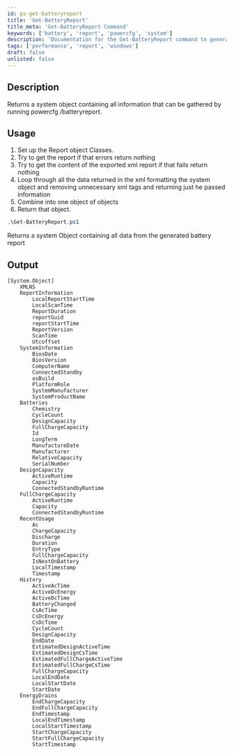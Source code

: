```yaml
---
id: ps-get-batteryreport
title: 'Get-BatteryReport'
title_meta: 'Get-BatteryReport Command'
keywords: ['battery', 'report', 'powercfg', 'system']
description: 'Documentation for the Get-BatteryReport command to generate and return a detailed battery report using powercfg /batteryreport.'
tags: ['performance', 'report', 'windows']
draft: false
unlisted: false
---
```

## Description
Returns a system object containing all information that can be gathered by running powercfg /batteryreport.


## Usage
1. Set up the Report object Classes.
2. Try to get the report if that errors return nothing
3. Try to get the content of the exported xml report if that fails return nothing
4. Loop through all the data returned in the xml formatting the system object and removing unnecessary xml tags and returning just he passed information
5. Combine into one object of objects
6. Return that object.




```powershell
.\Get-BatteryReport.ps1
```
Returns a system Object containing all data from the generated battery report


## Output
    [System.Object]
        XMLNS
        ReportInformation
            LocalReportStartTime
            LocalScanTime
            ReportDuration
            reportGuid
            reportStartTime
            ReportVersion
            ScanTime
            Utcoffset
        SystemInformation
            BiosDate
            BiosVersion
            ComputerName
            ConnectedStandby
            osBuild
            PlatformRole
            SystemManufacturer
            SystemProductName
        Batteries
            Chemistry
            CycleCount
            DesignCapacity
            FullChargeCapacity
            Id
            LongTerm
            ManufactureDate
            Manufacturer
            RelativeCapacity
            SerialNumber
        DesignCapacity
            ActiveRuntime
            Capacity
            ConnectedStandbyRuntime
        FullChargeCapacity
            ActiveRuntime
            Capacity
            ConnectedStandbyRuntime
        RecentUsage
            Ac
            ChargeCapacity
            Discharge
            Duration
            EntryType
            FullChargeCapacity
            IsNextOnBattery
            LocalTimestamp
            Timestamp
        History
            ActiveAcTime
            ActiveDcEnergy
            ActiveDcTime
            BatteryChanged
            CsAcTime
            CsDcEnergy
            CsDcTime
            CycleCount
            DesignCapacity
            EndDate
            EstimatedDesignActiveTime
            EstimatedDesignCsTime
            EstimatedFullChargeActiveTime
            EstimatedFullChargeCsTime
            FullChargeCapacity
            LocalEndDate
            LocalStartDate
            StartDate
        EnergyDrains
            EndChargeCapacity
            EndFullChargeCapacity
            EndTimestamp
            LocalEndTimestamp
            LocalStartTimestamp
            StartChargeCapacity
            StartFullChargeCapacity
            StartTimestamp









